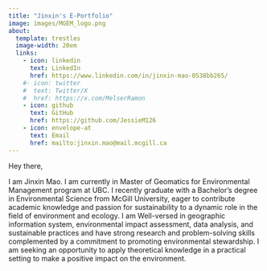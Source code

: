 ```yaml
---
title: "Jinxin's E-Portfolio"
image: images/MGEM_logo.png
about:
  template: trestles
  image-width: 20em
  links: 
    - icon: linkedin
      text: LinkedIn
      href: https://www.linkedin.com/in/jinxin-mao-0538bb265/
    #- icon: twitter
    #  text: Twitter/X
    #  href: https://x.com/MelserRamon
    - icon: github
      text: GitHub
      href: https://github.com/JessieM126
    - icon: envelope-at
      text: Email
      href: mailto:jinxin.mao@mail.mcgill.ca
---
```


Hey there,

I am Jinxin Mao. I am currently in Master of Geomatics for Environmental Management program at UBC. I recently graduate with a Bachelor's degree in Environmental Science from McGill University, eager to contribute academic knowledge and passion for sustainability to a dynamic role in the field of environment and ecology. I am Well-versed in geographic information system, environmental impact assessment, data analysis, and sustainable practices and have strong research and problem-solving skills complemented by a commitment to promoting environmental stewardship. I am seeking an opportunity to apply theoretical knowledge in a practical setting to make a positive impact on the environment.
